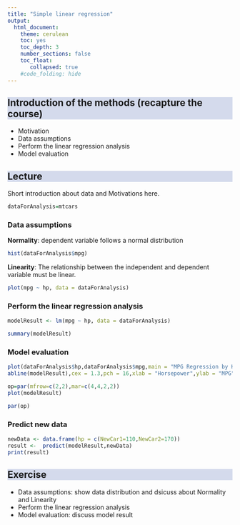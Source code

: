 ```yaml
---
title: "Simple linear regression"
output:
  html_document:
    theme: cerulean
    toc: yes
    toc_depth: 3
    number_sections: false
    toc_float: 
       collapsed: true
    #code_folding: hide
---
```


```{=html}
<style>
h2 {
  background-color: #D4DAEC;
}
</style>
```

## Introduction of the methods (recapture the course)


-   Motivation
-   Data assumptions
-   Perform the linear regression analysis
-   Model evaluation


## Lecture

Short introduction about data and Motivations here.

```r

dataForAnalysis=mtcars

```

### Data assumptions


**Normality**: dependent variable follows a normal distribution


```r

hist(dataForAnalysis$mpg)

```


**Linearity**: The relationship between the independent and dependent variable must be linear.

```r

plot(mpg ~ hp, data = dataForAnalysis)

```

### Perform the linear regression analysis

```r

modelResult <- lm(mpg ~ hp, data = dataForAnalysis)

summary(modelResult)

```

### Model evaluation


```r
plot(dataForAnalysis$hp,dataForAnalysis$mpg,main = "MPG Regression by Horse Power",
abline(modelResult),cex = 1.3,pch = 16,xlab = "Horsepower",ylab = "MPG")

```


```r

op=par(mfrow=c(2,2),mar=c(4,4,2,2))
plot(modelResult)

par(op)

```



### Predict new data

```r

newData <- data.frame(hp = c(NewCar1=110,NewCar2=170))
result <-  predict(modelResult,newData)
print(result)


```



## Exercise

-   Data assumptions: show data distribution and dsicuss about Normality and Linearity
-   Perform the linear regression analysis
-   Model evaluation: discuss model result


